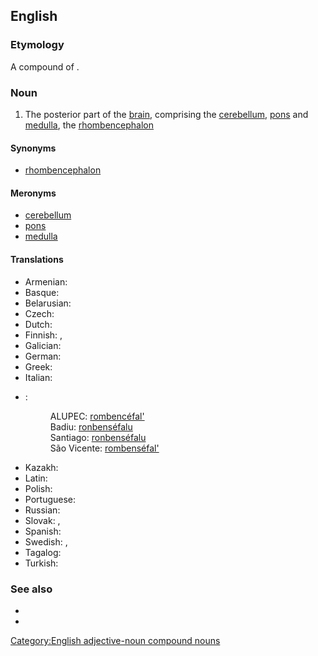 ==English==
{{wikipedia}}

===Etymology===
A compound of {{compound|en|hind|brain}}.

===Noun===
{{en-noun}}

# {{lb|en|neuroanatomy}} The posterior part of the [[brain]], comprising the [[cerebellum]], [[pons]] and [[medulla]], the [[rhombencephalon]]

====Synonyms====
* [[rhombencephalon]]

====Meronyms====
* [[cerebellum]]
* [[pons]]
* [[medulla]]

====Translations====
{{trans-top|hindbrain}}
* Armenian: {{t+|hy|հետին ուղեղ|sc=Armn}}
* Basque: {{t|eu|erronbentzefalo}}
* Belarusian: {{t|be|задні мозг|sc=Cyrl}}
* Czech: {{t|cs|zadní mozek|m}}
* Dutch: {{t|nl|ruithersenen}}
* Finnish: {{t|fi|taka-aivot}}, {{t|fi|ruutuaivot}}
* Galician: {{t+|gl|rombencéfalo|m}}
* German: {{t|de|Rautenhirn}}
* Greek: {{t|el|ρομβεγκέφαλος}}
* Italian: {{t|it|rombencefalo|m}}
* {{ttbc|kea}}: <!-- what are these sub-items? how they should be marked up? -->
*: ALUPEC: [[rombencéfal']]
*: Badiu: [[ronbenséfalu]]
*: Santiago: [[ronbenséfalu]]
*: São Vicente: [[rombenséfal']]
{{trans-mid}}
* Kazakh: {{t|kk|артқы ми|sc=Cyrl}}
* Latin: {{t|la|rhombencephalon}}
* Polish: {{t|pl|tyłomózgowie}}
* Portuguese: {{t|pt|rombencéfalo}}
* Russian: {{t|ru|задни́й мозг}}
* Slovak: {{t|sk|zadný mozog}}, {{t|sk|kosohranový mozog}}
* Spanish: {{t|es|rombencéfalo}}
* Swedish: {{t+|sv|bakhjärna}}, {{t+|sv|rombencefalon}}
* Tagalog: {{t|tl|likurangutak}}
* Turkish: {{t|tr|art beyin}}
{{trans-bottom}}

===See also===
* {{l|en|afterbrain}}
* {{l|en|forebrain}}

[[Category:English adjective-noun compound nouns]]